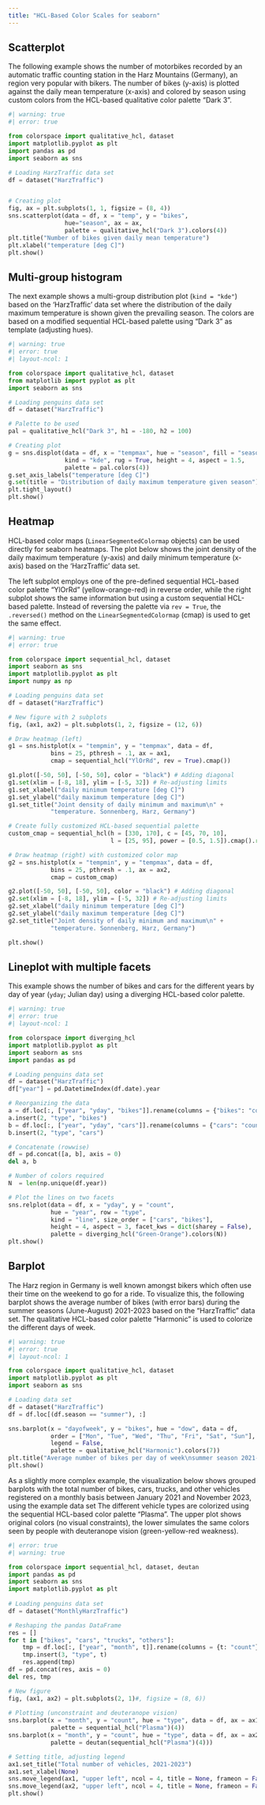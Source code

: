 ```yaml
---
title: "HCL-Based Color Scales for seaborn"
---
```




## Scatterplot

The following example shows the number of motorbikes recorded by an automatic
traffic counting station in the Harz Mountains (Germany), an region very
popular with bikers. The number of bikes (y-axis) is plotted against the
daily mean temperature (x-axis) and colored by season using custom colors from the
HCL-based qualitative color palette "Dark 3".

```python
#| warning: true
#| error: true

from colorspace import qualitative_hcl, dataset 
import matplotlib.pyplot as plt
import pandas as pd
import seaborn as sns

# Loading HarzTraffic data set
df = dataset("HarzTraffic")       


# Creating plot
fig, ax = plt.subplots(1, 1, figsize = (8, 4))
sns.scatterplot(data = df, x = "temp", y = "bikes",
                hue="season", ax = ax,
                palette = qualitative_hcl("Dark 3").colors(4))
plt.title("Number of bikes given daily mean temperature")
plt.xlabel("temperature [deg C]")
plt.show() 
```


## Multi-group histogram

The next example shows a multi-group distribution plot (`kind = "kde"`) based
on the 'HarzTraffic' data set where the distribution of the daily maximum temperature
is shown given the prevailing season. The colors are based on a modified
sequential HCL-based palette using "Dark 3" as template (adjusting hues).

```python
#| warning: true
#| error: true
#| layout-ncol: 1

from colorspace import qualitative_hcl, dataset
from matplotlib import pyplot as plt
import seaborn as sns 

# Loading penguins data set
df = dataset("HarzTraffic")

# Palette to be used
pal = qualitative_hcl("Dark 3", h1 = -180, h2 = 100)

# Creating plot
g = sns.displot(data = df, x = "tempmax", hue = "season", fill = "season",   
                kind = "kde", rug = True, height = 4, aspect = 1.5,
                palette = pal.colors(4))
g.set_axis_labels("temperature [deg C]")              
g.set(title = "Distribution of daily maximum temperature given season")
plt.tight_layout()
plt.show()
```

## Heatmap

HCL-based color maps (`LinearSegmentedColormap` objects) can be used directly
for seaborn heatmaps. The plot below shows the joint density of 
the daily maximum temperature (y-axis) and daily minimum temperature (x-axis)
based on the 'HarzTraffic' data set.

The left subplot employs one of the pre-defined sequential HCL-based
color palette "YlOrRd" (yellow-orange-red) in reverse order, while the
right subplot shows the same information but using a custom sequential
HCL-based palette. Instead of reversing the palette via `rev = True`,
the `.reversed()` method on the `LinearSegmentedColormap` (cmap) is
used to get the same effect.


```python
#| warning: true
#| error: true

from colorspace import sequential_hcl, dataset
import seaborn as sns
import matplotlib.pyplot as plt
import numpy as np

# Loading penguins data set
df = dataset("HarzTraffic")

# New figure with 2 subplots
fig, (ax1, ax2) = plt.subplots(1, 2, figsize = (12, 6))

# Draw heatmap (left)
g1 = sns.histplot(x = "tempmin", y = "tempmax", data = df,
            bins = 25, pthresh = .1, ax = ax1,
            cmap = sequential_hcl("YlOrRd", rev = True).cmap()) 

g1.plot([-50, 50], [-50, 50], color = "black") # Adding diagonal
g1.set(xlim = [-8, 18], ylim = [-5, 32]) # Re-adjusting limits
g1.set_xlabel("daily minimum temperature [deg C]")    
g1.set_ylabel("daily maximum temperature [deg C]")                   
g1.set_title("Joint density of daily minimum and maximum\n" +
            "temperature. Sonnenberg, Harz, Germany")

# Create fully customized HCL-based sequential palette
custom_cmap = sequential_hcl(h = [330, 170], c = [45, 70, 10],
                             l = [25, 95], power = [0.5, 1.5]).cmap().reversed()

# Draw heatmap (right) with customized color map
g2 = sns.histplot(x = "tempmin", y = "tempmax", data = df,
            bins = 25, pthresh = .1, ax = ax2,
            cmap = custom_cmap)

g2.plot([-50, 50], [-50, 50], color = "black") # Adding diagonal
g2.set(xlim = [-8, 18], ylim = [-5, 32]) # Re-adjusting limits
g2.set_xlabel("daily minimum temperature [deg C]")    
g2.set_ylabel("daily maximum temperature [deg C]")                   
g2.set_title("Joint density of daily minimum and maximum\n" +
            "temperature. Sonnenberg, Harz, Germany")

plt.show()
```

## Lineplot with multiple facets

This example shows the number of bikes and cars for the
different years by day of year (`yday`; Julian day) using
a diverging HCL-based color palette.

```python
#| warning: true
#| error: true
#| layout-ncol: 1

from colorspace import diverging_hcl
import matplotlib.pyplot as plt
import seaborn as sns
import pandas as pd

# Loading penguins data set
df = dataset("HarzTraffic")
df["year"] = pd.DatetimeIndex(df.date).year

# Reorganizing the data
a = df.loc[:, ["year", "yday", "bikes"]].rename(columns = {"bikes": "count"})
a.insert(2, "type", "bikes")
b = df.loc[:, ["year", "yday", "cars"]].rename(columns = {"cars": "count"})
b.insert(2, "type", "cars")

# Concatenate (rowwise)
df = pd.concat([a, b], axis = 0)
del a, b

# Number of colors required
N  = len(np.unique(df.year))

# Plot the lines on two facets
sns.relplot(data = df, x = "yday", y = "count",
            hue = "year", row = "type",
            kind = "line", size_order = ["cars", "bikes"],
            height = 4, aspect = 3, facet_kws = dict(sharey = False),
            palette = diverging_hcl("Green-Orange").colors(N))
plt.show()
```


## Barplot

The Harz region in Germany is well known amongst bikers which
often use their time on the weekend to go for a ride. To visualize
this, the following barplot shows the average number of bikes (with error bars)
during the summer seasons (June-August) 2021-2023 based on the "HarzTraffic" data set.
The qualitative HCL-based color palette "Harmonic" is used to colorize the different
days of week.

```python
#| warning: true
#| error: true
#| layout-ncol: 1

from colorspace import qualitative_hcl, dataset
import matplotlib.pyplot as plt
import seaborn as sns

# Loading data set
df = dataset("HarzTraffic")
df = df.loc[(df.season == "summer"), :]

sns.barplot(x = "dayofweek", y = "bikes", hue = "dow", data = df,
            order = ["Mon", "Tue", "Wed", "Thu", "Fri", "Sat", "Sun"],
            legend = False,
            palette = qualitative_hcl("Harmonic").colors(7))
plt.title("Average number of bikes per day of week\nsummer season 2021-2023")
plt.show()
```

As a slightly more complex example, the visualization below shows grouped
barplots with the total number of bikes, cars, trucks, and other vehicles
registered on a monthly basis between January 2021 and November 2023, using the
example data set The different vehicle types are colorized using the sequential
HCL-based color palette "Plasma". The upper plot shows original colors (no
visual constraints), the lower simulates the same colors seen by people with
deuteranope vision (green-yellow-red weakness).

```python
#| error: true
#| warning: true

from colorspace import sequential_hcl, dataset, deutan
import pandas as pd
import seaborn as sns
import matplotlib.pyplot as plt
 
# Loading penguins data set
df = dataset("MonthlyHarzTraffic")

# Reshaping the pandas DataFrame
res = []
for t in ["bikes", "cars", "trucks", "others"]:
    tmp = df.loc[:, ["year", "month", t]].rename(columns = {t: "count"})
    tmp.insert(3, "type", t)
    res.append(tmp)
df = pd.concat(res, axis = 0)
del res, tmp

# New figure
fig, (ax1, ax2) = plt.subplots(2, 1)#, figsize = (8, 6))
    
# Plotting (unconstraint and deuteranope vision)
sns.barplot(x = "month", y = "count", hue = "type", data = df, ax = ax1,
            palette = sequential_hcl("Plasma")(4))
sns.barplot(x = "month", y = "count", hue = "type", data = df, ax = ax2,
            palette = deutan(sequential_hcl("Plasma")(4)))

# Setting title, adjusting legend
ax1.set_title("Total number of vehicles, 2021-2023")
ax1.set_xlabel(None)
sns.move_legend(ax1, "upper left", ncol = 4, title = None, frameon = False)
sns.move_legend(ax2, "upper left", ncol = 4, title = None, frameon = False)
plt.show()
```





